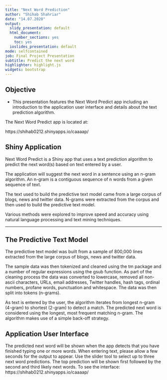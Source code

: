 ---
title: "Next Word Prediction"
author: "Shihab Shahriar"
date: "14.07.2020"
output:
  slidy_presentation: default
  html_document:
    number_sections: yes
    toc: yes
  ioslides_presentation: default
mode: selfcontained
job: Final Project Presentation
subtitle: Predict the next word
highlighter: highlight.js
widgets: bootstrap
---


## Objective  
- This presentation features the Next Word Predict app including an introduction to the application user interface and details about the text prediction algorithm.

The Next Word Predict app is located at:

https://shihab0212.shinyapps.io/caaaap/


## Shiny Application
Next Word Predict is a Shiny app that uses a text prediction algorithm to predict the next word(s) based on text entered by a user.

The application will suggest the next word in a sentence using an n-gram algorithm. An n-gram is a contiguous sequence of n words from a given sequence of text.

The text used to build the predictive text model came from a large corpus of blogs, news and twitter data. N-grams were extracted from the corpus and then used to build the predictive text model.

Various methods were explored to improve speed and accuracy using natural language processing and text mining techniques.

---

## The Predictive Text Model

The predictive text model was built from a sample of 800,000 lines extracted from the large corpus of blogs, news and twitter data.

The sample data was then tokenized and cleaned using the tm package and a number of regular expressions using the gsub function. As part of the cleaning process the data was converted to lowercase, removed all non-ascii characters, URLs, email addresses, Twitter handles, hash tags, ordinal numbers, profane words, punctuation and whitespace. The data was then split into tokens (n-grams).

As text is entered by the user, the algorithm iterates from longest n-gram (4-gram) to shortest (2-gram) to detect a match. The predicted next word is considered using the longest, most frequent matching n-gram. The algorithm makes use of a simple back-off strategy.

## Application User Interface
The predicted next word will be shown when the app detects that you have finished typing one or more words. When entering text, please allow a few seconds for the output to appear. Use the slider tool to select up to three next word predictions. The top prediction will be shown first followed by the second and third likely next words.
To see the interface: https://shihab0212.shinyapps.io/caaaap/
